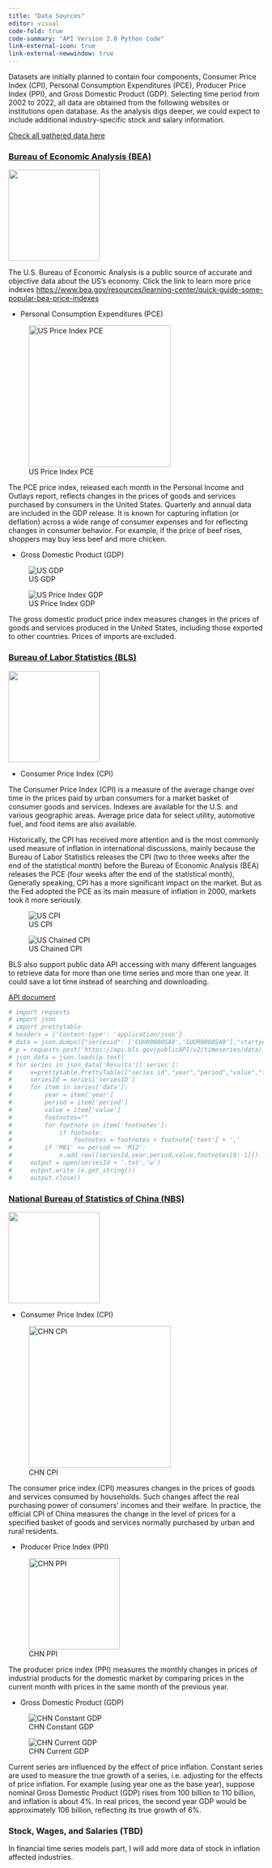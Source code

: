 ```yaml
---
title: "Data Sources"
editor: visual
code-fold: true
code-summary: "API Version 2.0 Python Code"
link-external-icon: true
link-external-newwindow: true
---
```


Datasets are initially planned to contain four components, Consumer Price Index (CPI), Personal Consumption Expenditures (PCE), Producer Price Index (PPI), and Gross Domestic Product (GDP). Selecting time period from 2002 to 2022, all data are obtained from the following websites or institutions open database. As the analysis digs deeper, we could expect to include additional industry-specific stock and salary information.

[Check all gathered data here](https://github.com/ZIQIUSHAO/Inflation-Time-Series/tree/main/data)

### [Bureau of Economic Analysis (BEA)](https://apps.bea.gov/iTable/?reqid=19&step=2&isuri=1&categories=survey)

![](pic/BEA.png){width="80%," height="180"}

The U.S. Bureau of Economic Analysis is a public source of accurate and objective data about the US's economy. Click the link to learn more price indexes  <https://www.bea.gov/resources/learning-center/quick-guide-some-popular-bea-price-indexes>

-   Personal Consumption Expenditures (PCE)

![US Price Index PCE](pic/US_PIPCE.png){height="280"}

The PCE price index, released each month in the Personal Income and Outlays report, reflects changes in the prices of goods and services purchased by consumers in the United States. Quarterly and annual data are included in the GDP release. It is known for capturing inflation (or deflation) across a wide range of consumer expenses and for reflecting changes in consumer behavior. For example, if the price of beef rises, shoppers may buy less beef and more chicken. 

-   Gross Domestic Product (GDP) 

::: {layout-ncol=2} 
![US GDP](pic/US_GDP.png)

![US Price Index GDP](pic/US_PIGDP.png) 
:::

The gross domestic product price index measures changes in the prices of goods and services produced in the United States, including those exported to other countries. Prices of imports are excluded.

### [Bureau of Labor Statistics (BLS)](https://www.bls.gov/data/)

![](pic/BLS.jpg){width="80%," height="180"}

-   Consumer Price Index (CPI)

The Consumer Price Index (CPI) is a measure of the average change over time in the prices paid by urban consumers for a market basket of consumer goods and services. Indexes are available for the U.S. and various geographic areas. Average price data for select utility, automotive fuel, and food items are also available.

Historically, the CPI has received more attention and is the most commonly used measure of inflation in international discussions, mainly because the Bureau of Labor Statistics releases the CPI (two to three weeks after the end of the statistical month) before the Bureau of Economic Analysis (BEA) releases the PCE (four weeks after the end of the statistical month), Generally speaking, CPI has a more significant impact on the market. But as the Fed adopted the PCE as its main measure of inflation in 2000, markets took it more seriously.

::: {layout-ncol=2} 
![US CPI](pic/US_CPI.png)

![US Chained CPI](pic/US_CCPI.png) 
:::

BLS also support public data API accessing with many different languages to retrieve data for more than one time series and more than one year. It could save a lot time instead of searching and downloading. 

[API document](https://www.bls.gov/developers/api_signature_v2.htm)

```python
# import requests
# import json
# import prettytable
# headers = {'Content-type': 'application/json'}
# data = json.dumps({"seriesid": ['CUUR0000SA0','SUUR0000SA0'],"startyear":"2002", "endyear":"2022"})
# p = requests.post('https://api.bls.gov/publicAPI/v2/timeseries/data/', data=data, headers=headers)
# json_data = json.loads(p.text)
# for series in json_data['Results']['series']:
#     x=prettytable.PrettyTable(["series id","year","period","value","footnotes"])
#     seriesId = series['seriesID']
#     for item in series['data']:
#         year = item['year']
#         period = item['period']
#         value = item['value']
#         footnotes=""
#         for footnote in item['footnotes']:
#             if footnote:
#                 footnotes = footnotes + footnote['text'] + ','
#         if 'M01' <= period <= 'M12':
#             x.add_row([seriesId,year,period,value,footnotes[0:-1]])
#     output = open(seriesId + '.txt','w')
#     output.write (x.get_string())
#     output.close()
```

### [National Bureau of Statistics of China (NBS)](https://data.stats.gov.cn/english/index.htm)

![](pic/NBS.png){width="80%," height="180"}

-   Consumer Price Index (CPI)

![CHN CPI](pic/CN_CPI.png){height="280"}

The consumer price index (CPI) measures changes in the prices of goods and services consumed by households. Such changes affect the real purchasing power of consumers’ incomes and their welfare. In practice, the official CPI of China measures the change in the level of prices for a specified basket of goods and services normally purchased by urban and rural residents.

-   Producer Price Index (PPI)

![CHN PPI](pic/CN_PPI.png){height="180"}

The producer price index (PPI) measures the monthly changes in prices of industrial products for the domestic market by comparing prices in the current month with prices in the same month of the previous year.

-   Gross Domestic Product (GDP)

::: {layout-ncol=2} 
![CHN Constant GDP](pic/CN_Constant_GDP.png)

![CHN Current GDP](pic/CN_Current_GDP.png) 
:::

Current series are influenced by the effect of price inflation. Constant series are used to measure the true growth of a series, i.e. adjusting for the effects of price inflation. For example (using year one as the base year), suppose nominal Gross Domestic Product (GDP) rises from 100 billion to 110 billion, and inflation is about 4%. In real prices, the second year GDP would be approximately 106 billion, reflecting its true growth of 6%.

### Stock, Wages, and Salaries (TBD)

In financial time series models part, I will add more data of stock in inflation affected industries.
